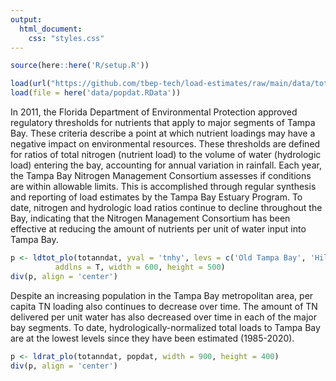```yaml
---
output:
  html_document:
    css: "styles.css"
---
```


```r
source(here::here('R/setup.R'))

load(url("https://github.com/tbep-tech/load-estimates/raw/main/data/totanndat.RData"))
load(file = here('data/popdat.RData'))
```

In 2011, the Florida Department of Environmental Protection approved regulatory thresholds for nutrients that apply to major segments of Tampa Bay.  These criteria describe a point at which nutrient loadings may have a negative impact on environmental resources.  These thresholds are defined for ratios of total nitrogen (nutrient load) to the volume of water (hydrologic load) entering the bay, accounting for annual variation in rainfall.  Each year, the Tampa Bay Nitrogen Management Consortium assesses if conditions are within allowable limits.  This is accomplished through regular synthesis and reporting of load estimates by the Tampa Bay Estuary Program.  To date, nitrogen and hydrologic load ratios continue to decline throughout the Bay, indicating that the Nitrogen Management Consortium has been effective at reducing the amount of nutrients per unit of water input into Tampa Bay. 

```r
p <- ldtot_plo(totanndat, yval = 'tnhy', levs = c('Old Tampa Bay', 'Hillsborough Bay', 'Middle Tampa Bay', 'Lower Tampa Bay'), 
          addlns = T, width = 600, height = 500)
div(p, align = 'center')
```

Despite an increasing population in the Tampa Bay metropolitan area, per capita TN loading also continues to decrease over time. The amount of TN delivered per unit water has also decreased over time in each of the major bay segments. To date, hydrologically-normalized total loads to Tampa Bay are at the lowest levels since they have been estimated (1985-2020). 

```r
p <- ldrat_plo(totanndat, popdat, width = 900, height = 400)
div(p, align = 'center')
```

